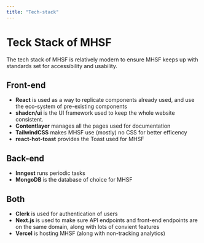 ```yaml
---
title: "Tech-stack"
---
```


# Teck Stack of MHSF
The tech stack of MHSF is relatively modern to ensure MHSF keeps up with standards set for accessibility and usability.

## Front-end
- **React** is used as a way to replicate components already used, and use the eco-system of pre-existing components
- **shadcn/ui** is the UI framework used to keep the whole website consistent.
- **Contentlayer** manages all the pages used for documentation
- **TailwindCSS** makes MHSF use (mostly) no CSS for better efficency
- **react-hot-toast** provides the Toast used for MHSF

## Back-end
- **Inngest** runs periodic tasks
- **MongoDB** is the database of choice for MHSF

## Both
- **Clerk** is used for authentication of users
- **Next.js** is used to make sure API endpoints and front-end endpoints are on the same domain, along with lots of convient features
- **Vercel** is hosting MHSF (along with non-tracking analytics)

